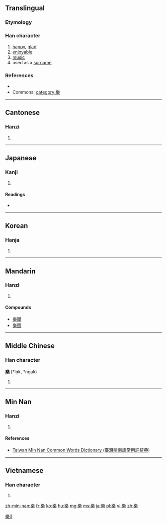 {{also|楽|乐}}
==Translingual==

===Etymology===
{{rfe|lang=cmn}}

===Han character===
{{Han char|rn=75|rad=木|as=11|sn=15|four=2290<sub>4</sub>|canj=女戈木 (VID)|ids=⿱⿲[[幺]][[白]]幺[[木]]}}

# [[happy]], [[glad]]
# [[enjoyable]]
# [[music]]
# used as a [[surname]]

===References===
* {{Han ref|kx=0548.200|dkj=15399|dj=0936.060|hdz=21280.160|uh=6A02|ud=27138|bh=BCD6|bd=48342}}
* Commons: [[Commons:Category:樂|category:樂]]

----

==Cantonese==

===Hanzi===
{{yue-hanzi|jyut=[[lok6]], [[ngaau6]], [[ngok6]]|y=lok6, ngaau6, ngok6|sim=乐}}

# {{defn|lang=yue|sort=木11}}

----

==Japanese==

===Kanji===
{{ja-kanji|grade=n|rs=木11|style=ky|shin=楽}}

# {{defn|lang=ja|sort=木11}}

====Readings====
* {{ja-readings
|goon=[[がく]] (gaku), [[らく]] (raku)
|kanon=[[がく]] (gaku), [[らく]] (raku)
|on=[[ごう]] (gō) < [[がう]] (gau)
|kun=[[たのしい]] (tanoshii), [[たのしむ]] (tanoshimu)}}

----

==Korean==

===Hanja===
{{ko-hanja|hangeul=[[악]], [[락]], [[요]]|eumhun= 풍류|rv=ak, rak, yo|mr=ak, rak, yo|y=ak, lak, yo}}

# {{defn|lang=ko|sort=木11}}

----

==Mandarin==

===Hanzi===
{{cmn-hanzi|sim=乐|pin=[[lè]] ([[le4]]), [[luò]] ([[luo4]]), [[yào]] ([[yao4]]), [[yuè]] ([[yue4]]), [[liáo]] ([[liao2]])|wg=le<sup>4</sup>, lo<sup>4</sup>, yao<sup>4</sup>, yüeh<sup>4</sup>}}

# {{defn|lang=cmn|sort=木11}}

====Compounds====
* [[樂團]]
* [[樂園]]

----

==Middle Chinese==

===Han character===
'''樂''' (*lɑk, *ngak)<!--asterisk signifies that these are reconstructed pronunciations-->

# {{defn|lang=zhx-mid|sort=木11}}

----

==Min Nan==

===Hanzi===
{{nan-hanzi|tlpa=[[lo̍k]] (lok<sup>8</sup>), [[ga̍k]] (gak<sup>8</sup>), [[ngāu]] (ngau<sup>7</sup>)}}

# {{defn|lang=nan|sort=木11}}

====References====
*[http://twblg.dict.edu.tw/holodict_new/result_detail.jsp?n_no=11145&curpage=1&sample=%E6%A8%82&radiobutton=1&querytarget=1&limit=20&pagenum=2&rowcount=36 Taiwan Min Nan Common Words Dictionary (臺灣閩南語常用詞辭典)]

----

==Vietnamese==

===Han character===
{{vi-hantu|[[lạc]] (happy), [[nhạc]], [[nhác]] (music)|rs=木11}}

# {{defn|lang=vi|sort=木11}}

[[Category:CJKV characters simplified differently in Japan and China|樂0]]

[[zh-min-nan:樂]]
[[fr:樂]]
[[ko:樂]]
[[hu:樂]]
[[mg:樂]]
[[ms:樂]]
[[ja:樂]]
[[pl:樂]]
[[vi:樂]]
[[zh:樂]]